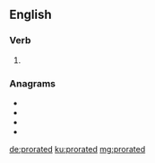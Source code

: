 ==English==

===Verb===
{{head|en|verb form}}

# {{en-past of|prorate}}

===Anagrams===
* {{l|en|parroted}}
* {{l|en|predator}}
* {{l|en|protrade}}
* {{l|en|teardrop}}

[[de:prorated]]
[[ku:prorated]]
[[mg:prorated]]